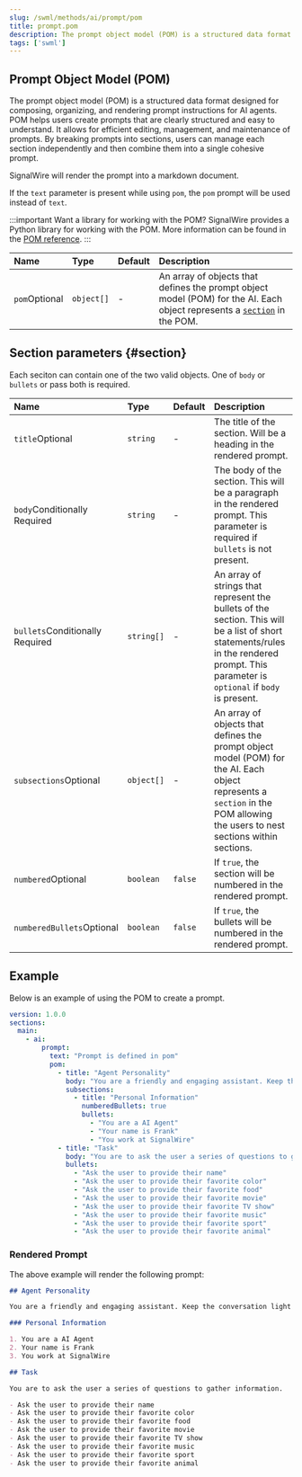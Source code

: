 ```yaml
---
slug: /swml/methods/ai/prompt/pom
title: prompt.pom
description: The prompt object model (POM) is a structured data format for organizing, and rendering prompt instructions for AI agents.
tags: ['swml']
---
```


[pom-ref]: /ai/pom
[section]: #section

## Prompt Object Model (POM)


The prompt object model (POM) is a structured data format designed for composing, organizing, and rendering prompt instructions for AI agents.
POM helps users create prompts that are clearly structured and easy to understand.
It allows for efficient editing, management, and maintenance of prompts. 
By breaking prompts into sections, users can manage each section independently and then combine them into a single cohesive prompt.

SignalWire will render the prompt into a markdown document.

If the `text` parameter is present while using `pom`, the `pom` prompt will be used instead of `text`.

:::important Want a library for working with the POM?
SignalWire provides a Python library for working with the POM. 
More information can be found in the [POM reference][pom-ref].
:::

| Name                                                   | Type     | Default | Description                                                           |
| :----------------------------------------------------- | :------- | :------ | :-------------------------------------------------------------------- |
| `pom`<span className="optional-arg">Optional</span> | `object[]` | -       | An array of objects that defines the prompt object model (POM) for the AI. Each object represents a [`section`][section] in the POM.  |


## Section parameters {#section}

Each seciton can contain one of the two valid objects. One of `body` or `bullets` or pass both is required.


| Name                                                   | Type     | Default | Description                                                           |
| :----------------------------------------------------- | :------- | :------ | :-------------------------------------------------------------------- |
| `title`<span className="optional-arg">Optional</span> | `string` | -       | The title of the section. Will be a heading in the rendered prompt.   |
| `body`<span className="conditional-arg">Conditionally Required</span> | `string` | -       | The body of the section. This will be a paragraph in the rendered prompt. This parameter is required if `bullets` is not present.  |
| `bullets`<span className="conditional-arg">Conditionally Required</span> | `string[]` | -       | An array of strings that represent the bullets of the section. This will be a list of short statements/rules in the rendered prompt. This parameter is `optional` if `body` is present.  |
| `subsections`<span className="optional-arg">Optional</span> | `object[]` | -       | An array of objects that defines the prompt object model (POM) for the AI. Each object represents a `section` in the POM allowing the users to nest sections within sections.  |
| `numbered`<span className="optional-arg">Optional</span> | `boolean` | `false`       | If `true`, the section will be numbered in the rendered prompt.  |
| `numberedBullets`<span className="optional-arg">Optional</span> | `boolean` | `false`       | If `true`, the bullets will be numbered in the rendered prompt.  |


## Example

Below is an example of using the POM to create a prompt.

```yaml andJson
version: 1.0.0
sections:
  main:
    - ai:
        prompt:
          text: "Prompt is defined in pom"
          pom:
            - title: "Agent Personality"
              body: "You are a friendly and engaging assistant. Keep the conversation light and fun."
              subsections: 
                - title: "Personal Information"
                  numberedBullets: true
                  bullets:
                    - "You are a AI Agent"
                    - "Your name is Frank"
                    - "You work at SignalWire"
            - title: "Task"
              body: "You are to ask the user a series of questions to gather information."
              bullets: 
                - "Ask the user to provide their name"
                - "Ask the user to provide their favorite color"
                - "Ask the user to provide their favorite food"
                - "Ask the user to provide their favorite movie"
                - "Ask the user to provide their favorite TV show"
                - "Ask the user to provide their favorite music"
                - "Ask the user to provide their favorite sport"
                - "Ask the user to provide their favorite animal"
```


### Rendered Prompt

The above example will render the following prompt:

```markdown
## Agent Personality

You are a friendly and engaging assistant. Keep the conversation light and fun.

### Personal Information

1. You are a AI Agent
2. Your name is Frank
3. You work at SignalWire

## Task

You are to ask the user a series of questions to gather information.

- Ask the user to provide their name
- Ask the user to provide their favorite color
- Ask the user to provide their favorite food
- Ask the user to provide their favorite movie
- Ask the user to provide their favorite TV show
- Ask the user to provide their favorite music
- Ask the user to provide their favorite sport
- Ask the user to provide their favorite animal
```
